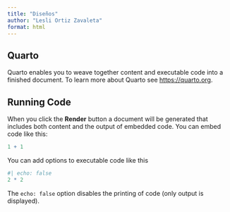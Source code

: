 ```yaml
---
title: "Diseños"
author: "Lesli Ortiz Zavaleta"
format: html
---
```


## Quarto

Quarto enables you to weave together content and executable code into a finished document. To learn more about Quarto see <https://quarto.org>.

## Running Code

When you click the **Render** button a document will be generated that includes both content and the output of embedded code. You can embed code like this:

```r
1 + 1
```

You can add options to executable code like this 

```r
#| echo: false
2 * 2
```

The `echo: false` option disables the printing of code (only output is displayed).
